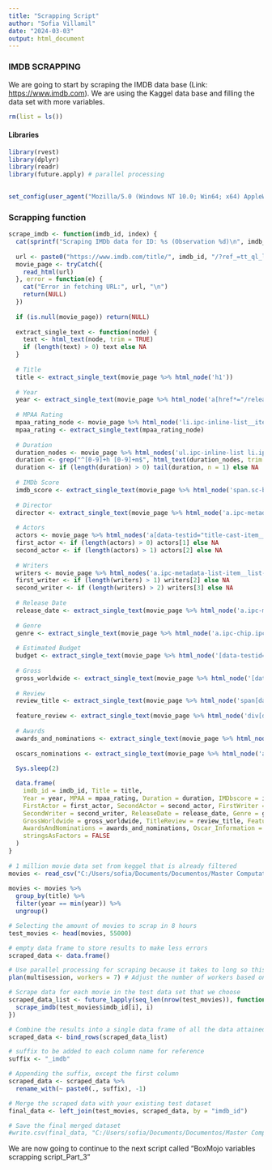 ```yaml
---
title: "Scrapping Script"
author: "Sofia Villamil"
date: "2024-03-03"
output: html_document
---
```


### IMDB SCRAPPING

We are going to start by scraping the IMDB data base (Link: <https://www.imdb.com>). We are using the Kaggel data base and filling the data set with more variables.

```r
rm(list = ls())
```

#### Libraries

```r
library(rvest)
library(dplyr)
library(readr)
library(future.apply) # parallel processing
 
```

```r
set_config(user_agent("Mozilla/5.0 (Windows NT 10.0; Win64; x64) AppleWebKit/537.36 (KHTML, like Gecko) Chrome/121.0.0.0 Safari/537.36; Sofia Villamil / sofia.v1999@gmail.com")) # set your user agent here
```

### Scrapping function

```r
scrape_imdb <- function(imdb_id, index) {
  cat(sprintf("Scraping IMDb data for ID: %s (Observation %d)\n", imdb_id, index))
  
  url <- paste0("https://www.imdb.com/title/", imdb_id, "/?ref_=tt_ql_lang&lang=en")
  movie_page <- tryCatch({
    read_html(url)
  }, error = function(e) {
    cat("Error in fetching URL:", url, "\n")
    return(NULL)
  })
  
  if (is.null(movie_page)) return(NULL)
  
  extract_single_text <- function(node) {
    text <- html_text(node, trim = TRUE)
    if (length(text) > 0) text else NA
  }
  
  # Title
  title <- extract_single_text(movie_page %>% html_node('h1'))
  
  # Year
  year <- extract_single_text(movie_page %>% html_node('a[href*="/releaseinfo"]'))
  
  # MPAA Rating
  mpaa_rating_node <- movie_page %>% html_node('li.ipc-inline-list__item a[href*="/parentalguide/certificates"]')
  mpaa_rating <- extract_single_text(mpaa_rating_node)
  
  # Duration
  duration_nodes <- movie_page %>% html_nodes('ul.ipc-inline-list li.ipc-inline-list__item')
  duration <- grep("^[0-9]+h [0-9]+m$", html_text(duration_nodes, trim = TRUE), value = TRUE)
  duration <- if (length(duration) > 0) tail(duration, n = 1) else NA
  
  # IMDb Score
  imdb_score <- extract_single_text(movie_page %>% html_node('span.sc-bde20123-1'))
  
  # Director
  director <- extract_single_text(movie_page %>% html_node('a.ipc-metadata-list-item__list-content-item--link[href*="/name"]'))
  
  # Actors
  actors <- movie_page %>% html_nodes('a[data-testid="title-cast-item__actor"]') %>% html_text(trim = TRUE)
  first_actor <- if (length(actors) > 0) actors[1] else NA
  second_actor <- if (length(actors) > 1) actors[2] else NA
  
  # Writers
  writers <- movie_page %>% html_nodes('a.ipc-metadata-list-item__list-content-item--link[href*="/name"]') %>% html_text(trim = TRUE)
  first_writer <- if (length(writers) > 1) writers[2] else NA
  second_writer <- if (length(writers) > 2) writers[3] else NA
  
  # Release Date
  release_date <- extract_single_text(movie_page %>% html_node('a.ipc-metadata-list-item__list-content-item--link[href*="/releaseinfo"]'))
  
  # Genre
  genre <- extract_single_text(movie_page %>% html_node('a.ipc-chip.ipc-chip--on-baseAlt span.ipc-chip__text'))
  
  # Estimated Budget
  budget <- extract_single_text(movie_page %>% html_node('[data-testid="title-boxoffice-budget"] .ipc-metadata-list-item__list-content-item'))
  
  # Gross
  gross_worldwide <- extract_single_text(movie_page %>% html_node('[data-testid="title-boxoffice-cumulativeworldwidegross"] .ipc-metadata-list-item__list-content-item'))
  
  # Review
  review_title <- extract_single_text(movie_page %>% html_node('span[data-testid="review-summary"]'))
  
  feature_review <- extract_single_text(movie_page %>% html_node('div[data-testid="review-overflow"] .ipc-html-content-inner-div'))
  
  # Awards
  awards_and_nominations <- extract_single_text(movie_page %>% html_node('span.ipc-metadata-list-item__list-content-item'))
  
  oscars_nominations <- extract_single_text(movie_page %>% html_node('a.ipc-metadata-list-item__label--link[aria-label="See more awards and nominations"]'))
  
  Sys.sleep(2)  

  data.frame(
    imdb_id = imdb_id, Title = title, 
    Year = year, MPAA = mpaa_rating, Duration = duration, IMDbscore = imdb_score, Director = director,
    FirstActor = first_actor, SecondActor = second_actor, FirstWriter = first_writer,
    SecondWriter = second_writer, ReleaseDate = release_date, Genre = genre, Budget = budget,
    GrossWorldwide = gross_worldwide, TitleReview = review_title, FeatureReview = feature_review,
    AwardsAndNominations = awards_and_nominations, Oscar_Information = oscars_nominations,
    stringsAsFactors = FALSE
  )
}
 
# 1 million movie data set from keggel that is already filtered 
movies <- read_csv("C:/Users/sofia/Documents/Documentos/Master Computational Social Sciences/TFM/Master Thesis/Scrapping Part 1/TMDB_movie_dataset_v11_1mill_filter.csv", show_col_types = FALSE)
 
movies <- movies %>%
  group_by(title) %>%
  filter(year == min(year)) %>%
  ungroup()

# Selecting the amount of movies to scrap in 8 hours
test_movies <- head(movies, 55000) 

# empty data frame to store results to make less errors
scraped_data <- data.frame()

# Use parallel processing for scraping because it takes to long so this will fasten the scrapping process
plan(multisession, workers = 7) # Adjust the number of workers based on your CPU, I have 8 so I will use one less that the maximum

# Scrape data for each movie in the test data set that we choose
scraped_data_list <- future_lapply(seq_len(nrow(test_movies)), function(i) {
  scrape_imdb(test_movies$imdb_id[i], i)
})

# Combine the results into a single data frame of all the data attained
scraped_data <- bind_rows(scraped_data_list)

# suffix to be added to each column name for reference
suffix <- "_imdb"

# Appending the suffix, except the first column
scraped_data <- scraped_data %>%
  rename_with(~ paste0(., suffix), -1)

# Merge the scraped data with your existing test dataset
final_data <- left_join(test_movies, scraped_data, by = "imdb_id")

# Save the final merged dataset
#write.csv(final_data, "C:/Users/sofia/Documents/Documentos/Master Computational Social Sciences/TFM/Master Thesis/Scrapping and Data Part 2/movies_final_dataset_test.csv", row.names = FALSE)

```

We are now going to continue to the next script called "BoxMojo variables scrapping script_Part_3"
